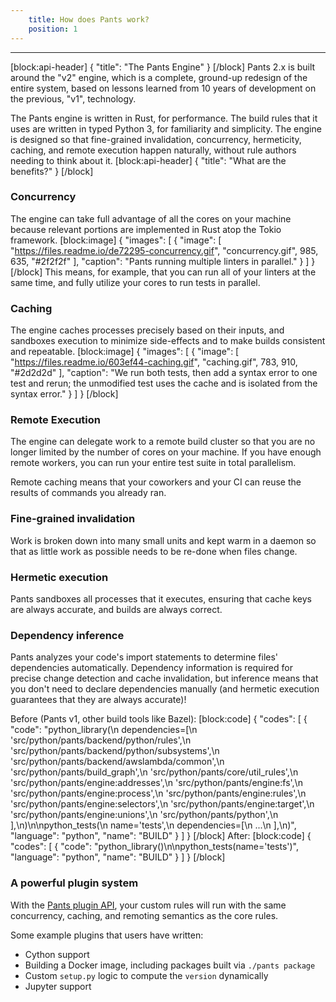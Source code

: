 ```yaml
---
    title: How does Pants work?
    position: 1
---
```




---

[block:api-header]
{
  "title": "The Pants Engine"
}
[/block]
Pants 2.x is built around the "v2" engine, which is a complete, ground-up redesign of the entire system, based on lessons learned from 10 years of development on the previous, "v1", technology.

The Pants engine is written in Rust, for performance. The build rules that it uses are written in typed Python 3, for familiarity and simplicity. The engine is designed so that fine-grained invalidation, concurrency, hermeticity, caching, and remote execution happen naturally, without rule authors needing to think about it.
[block:api-header]
{
  "title": "What are the benefits?"
}
[/block]
### Concurrency

The engine can take full advantage of all the cores on your machine because relevant portions are implemented in Rust atop the Tokio framework.
[block:image]
{
  "images": [
    {
      "image": [
        "https://files.readme.io/de72295-concurrency.gif",
        "concurrency.gif",
        985,
        635,
        "#2f2f2f"
      ],
      "caption": "Pants running multiple linters in parallel."
    }
  ]
}
[/block]
This means, for example, that you can run all of your linters at the same time, and fully utilize your cores to run tests in parallel.

### Caching

The engine caches processes precisely based on their inputs, and sandboxes execution to minimize side-effects and to make builds consistent and repeatable.
[block:image]
{
  "images": [
    {
      "image": [
        "https://files.readme.io/603ef44-caching.gif",
        "caching.gif",
        783,
        910,
        "#2d2d2d"
      ],
      "caption": "We run both tests, then add a syntax error to one test and rerun; the unmodified test uses the cache and is isolated from the syntax error."
    }
  ]
}
[/block]
### Remote Execution

The engine can delegate work to a remote build cluster so that you are no longer limited by the number of cores on your machine. If you have enough remote workers, you can run your entire test suite in total parallelism.

Remote caching means that your coworkers and your CI can reuse the results of commands you already ran.

### Fine-grained invalidation

Work is broken down into many small units and kept warm in a daemon so that as little work as possible needs to be re-done when files change.

### Hermetic execution

Pants sandboxes all processes that it executes, ensuring that cache keys are always accurate, and builds are always correct.

### Dependency inference

Pants analyzes your code's import statements to determine files' dependencies automatically. Dependency information is required for precise change detection and cache invalidation, but inference means that you don't need to declare dependencies manually (and hermetic execution guarantees that they are always accurate)!

Before (Pants v1, other build tools like Bazel):
[block:code]
{
  "codes": [
    {
      "code": "python_library(\n  dependencies=[\n    'src/python/pants/backend/python/rules',\n    'src/python/pants/backend/python/subsystems',\n    'src/python/pants/backend/awslambda/common',\n    'src/python/pants/build_graph',\n    'src/python/pants/core/util_rules',\n    'src/python/pants/engine:addresses',\n    'src/python/pants/engine:fs',\n    'src/python/pants/engine:process',\n    'src/python/pants/engine:rules',\n    'src/python/pants/engine:selectors',\n    'src/python/pants/engine:target',\n    'src/python/pants/engine:unions',\n    'src/python/pants/python',\n  ],\n)\n\npython_tests(\n  name='tests',\n  dependencies=[\n    ...\n  ],\n)",
      "language": "python",
      "name": "BUILD"
    }
  ]
}
[/block]
After:
[block:code]
{
  "codes": [
    {
      "code": "python_library()\n\npython_tests(name='tests')",
      "language": "python",
      "name": "BUILD"
    }
  ]
}
[/block]
### A powerful plugin system

With the [Pants plugin API](doc:plugins-overview), your custom rules will run with the same concurrency, caching, and remoting semantics as the core rules.

Some example plugins that users have written:

* Cython support
* Building a Docker image, including packages built via `./pants package`
* Custom `setup.py` logic to compute the `version` dynamically
* Jupyter support
